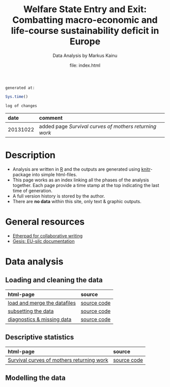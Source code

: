 % Welfare State Entry and Exit: Combatting macro-economic and life-course sustainability deficit in Europe
% Data Analysis by Markus Kainu
% file: index.html

<link href="http://markuskainu.fi/material/css/rmarkdown.css" rel="stylesheet" type="text/css" title="compact"></link>
<link href='http://fonts.googleapis.com/css?family=Oswald' rel='stylesheet' type='text/css'>

`generated at:`
```r
Sys.time()
```

`log of changes`

date      comment
--------  -------------------
20131022  added page *Survival curves of mothers returning work*


# Description

- Analysis are written in [R](http://r-project.org) and the outputs are generated using [knitr](http://yihui.name/knitr/)-package into simple html-files. 
- This page works as an index linking all the phases of the analysis together. Each page provide a time stamp at the top indicating the last time of generation. 
- A full version history is stored by the author. 
- There are **no data** within this site, only text & graphic outputs.


# General resources

- [Etherpad for collaborative writing](http://muuankarski.muistio.tieke.fi/EuSilcPanel2013)
- [Gesis: EU-silc documentation](http://www.gesis.org/en/services/data-analysis/official-microdata/european-microdata/eu-silc/eu-silc-further-information/)

# Data analysis

## Loading and cleaning the data

html-page                                         source
------------------------------------------------- ------------------------
[load and merge the datafiles](load_merge.html)   [source code](load_merge.Rmd)
[subsetting the data](subset.html)                [source code](subset.Rmd)
[diagnostics & missing data](missing.html)        [source code](missing.Rmd)

## Descriptive statistics

html-page                                                               source
-------------------------------------------------                       ---------------------
[Survival curves of mothers returning work](ds_survival_mothers.html)   [source code](ds_survival_mothers.Rmd)



## Modelling the data


